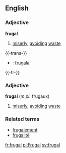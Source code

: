 ==English==
===Adjective===
'''frugal'''
# [[miserly]], [[avoid]]ing [[waste]]

{{-trans-}}

* {{io}} : [[frugala]]


{{-fr-}}
===Adjective===
'''frugal''' (''m pl.'' frugaux)
# [[miserly]], [[avoid]]ing [[waste]] 

===Related terms===
*[[frugalement]]
*[[frugalité]]

[[fr:frugal]]
[[pl:Frugal]]
[[sv:frugal]]